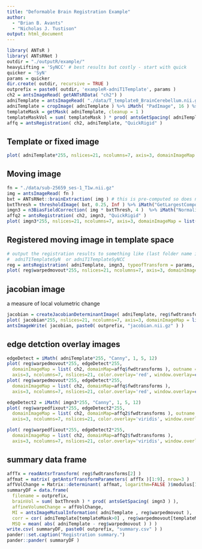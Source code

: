 ```yaml
---
title: "Deformable Brain Registration Example"
author:
  - "Brian B. Avants"
  - "Nicholas J. Tustison"
output: html_document
---
```


```r
library( ANTsR )
library( ANTsRNet )
outdir = "./outputR/example/"
heavyLifting = 'SyNCC' # best results but costly - start with quick
quicker = 'SyN'
params = quicker
dir.create( outdir, recursive = TRUE )
outprefix = paste0( outdir, 'exampleR-adniT1Template', params )
ch2 = antsImageRead( getANTsRData( "ch2") )
adniTemplate = antsImageRead( "./data/T_template0_BrainCerebellum.nii.gz")
adniTemplate = cropImage( adniTemplate ) %>% iMath( "PadImage", 16 ) %>% iMath("Normalize")
templateMask = getMask( adniTemplate, cleanup = 1 )
templateMaskVol = sum( templateMask ) * prod( antsGetSpacing( adniTemplate ) )
affq = antsRegistration( ch2, adniTemplate, "QuickRigid" )
```

## Template or fixed image

```r
plot( adniTemplate*255, nslices=21, ncolumns=7, axis=3, domainImageMap = list( ch2, domainMap=affq$fwdtransforms ) )
```

## Moving image

```r
fn = "./data/sub-25659_ses-1_T1w.nii.gz"
img = antsImageRead( fn )
bxt = ANTsRNet::brainExtraction( img ) # this is pre-computed so does not need to be run here
bxtThresh = thresholdImage( bxt, 0.25, Inf ) %>% iMath("GetLargestComponent")
imgn3 = n3BiasFieldCorrection( img * bxtThresh, 4 )  %>% iMath("Normalize")
affq2 = antsRegistration( ch2, imgn3, "QuickRigid" )
plot( imgn3*255, nslices=21, ncolumns=7, axis=3, domainImageMap = list( ch2, domainMap=affq2$fwdtransforms ) )
```

## Registered moving image in template space

```r
# output the registration results to something like (last folder name in NRG style):
#  adniT1TemplateSyN  or adniT1TemplateSyNCC
reg = antsRegistration( adniTemplate, imgn3, typeofTransform = params, outprefix=outprefix )
plot( reg$warpedmovout*255, nslices=21, ncolumns=7, axis=3, domainImageMap = list( ch2, domainMap=affq$fwdtransforms ) )

```

## jacobian image

a measure of local volumetric change

```r
jacobian = createJacobianDeterminantImage( adniTemplate, reg$fwdtransforms[1], doLog = TRUE, geom = TRUE )
plot( jacobian*255, nslices=21, ncolumns=7, axis=3, domainImageMap = list( ch2, domainMap=affq$fwdtransforms ) )
antsImageWrite( jacobian, paste0( outprefix, "jacobian.nii.gz" ) )

```

## edge detction overlay images

```r
edgeDetect = iMath( adniTemplate*255, "Canny", 1, 5, 12)
plot( reg$warpedmovout*255, edgeDetect*255,
  domainImageMap = list( ch2, domainMap=affq$fwdtransforms ), outname = paste0(outprefix, "_QCtemplate.png"),
  axis=3, ncolumns=7, nslices=21, color.overlay='red', window.overlay=c(100,255))
plot( reg$warpedmovout*255, edgeDetect*255,
  domainImageMap = list( ch2, domainMap=affq$fwdtransforms ),
  axis=3, ncolumns=7, nslices=21, color.overlay='red', window.overlay=c(100,255))

edgeDetect2 = iMath( imgn3*255, "Canny", 1, 5, 12)
plot( reg$warpedfixout*255, edgeDetect2*255,
  domainImageMap = list( ch2, domainMap=affq2$fwdtransforms ), outname = paste0(outprefix, "_QCmove.png"),
  axis=3, ncolumns=7, nslices=21, color.overlay='viridis', window.overlay=c(100,255))

plot( reg$warpedfixout*255, edgeDetect2*255,
  domainImageMap = list( ch2, domainMap=affq2$fwdtransforms ),
  axis=3, ncolumns=7, nslices=21, color.overlay='viridis', window.overlay=c(100,255))
```

## summary data frame

```r
affTx = readAntsrTransform( reg$fwdtransforms[2] )
affmat = matrix( getAntsrTransformParameters( affTx )[1:9], nrow=3 )
affVolChange = Matrix::determinant( affmat, logarithm=FALSE )$modulus[1]
summaryDF = data.frame(
  filename = outprefix,
  brainVol = sum( bxtThresh ) * prod( antsGetSpacing( imgn3 ) ),
  affineVolumeChange = affVolChange,
  MI = antsImageMutualInformation( adniTemplate , reg$warpedmovout ),
  corr = cor( adniTemplate[templateMask>0] , reg$warpedmovout[templateMask>0] ),
  MSQ = mean( abs( adniTemplate - reg$warpedmovout ) ) )
write.csv( summaryDF, paste0( outprefix, "summary.csv" ) )
pander::set.caption("Registration summary.")
pander::pander( summaryDF )
```
